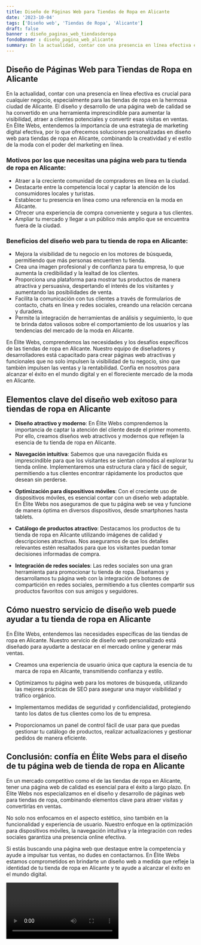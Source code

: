 ```yaml
---
title: Diseño de Páginas Web para Tiendas de Ropa en Alicante
date: '2023-10-04'
tags: ['Diseño web', 'Tiendas de Ropa', 'Alicante']
draft: false
banner : diseño_paginas_web_tiendasderopa
fondoBanner : diseño_pagina_web_alicante
summary: En la actualidad, contar con una presencia en línea efectiva es crucial para cualquier negocio, especialmente para las tiendas de ropa en la hermosa ciudad de Alicante. El diseño y desarrollo de una página web de calidad se ha convertido en una herramienta imprescindible para aumentar la visibilidad, atraer a clientes potenciales y convertir esas visitas en ventas. En Élite Webs, entendemos la importancia de una estrategia de marketing digital efectiva, por lo que ofrecemos soluciones personalizadas en diseño web para tiendas de ropa en Alicante, combinando la creatividad y el estilo de la moda con el poder del marketing en línea.
---
```


## Diseño de Páginas Web para Tiendas de Ropa en Alicante

En la actualidad, contar con una presencia en línea efectiva es crucial para cualquier negocio, especialmente para las tiendas de ropa en la hermosa ciudad de Alicante. El diseño y desarrollo de una página web de calidad se ha convertido en una herramienta imprescindible para aumentar la visibilidad, atraer a clientes potenciales y convertir esas visitas en ventas. En Élite Webs, entendemos la importancia de una estrategia de marketing digital efectiva, por lo que ofrecemos soluciones personalizadas en diseño web para tiendas de ropa en Alicante, combinando la creatividad y el estilo de la moda con el poder del marketing en línea.

### Motivos por los que necesitas una página web para tu tienda de ropa en Alicante:

- Atraer a la creciente comunidad de compradores en línea en la ciudad.
- Destacarte entre la competencia local y captar la atención de los consumidores locales y turistas.
- Establecer tu presencia en línea como una referencia en la moda en Alicante.
- Ofrecer una experiencia de compra conveniente y segura a tus clientes.
- Ampliar tu mercado y llegar a un público más amplio que se encuentra fuera de la ciudad.

### Beneficios del diseño web para tu tienda de ropa en Alicante:

- Mejora la visibilidad de tu negocio en los motores de búsqueda, permitiendo que más personas encuentren tu tienda.
- Crea una imagen profesional y de confianza para tu empresa, lo que aumenta la credibilidad y la lealtad de los clientes.
- Proporciona una plataforma para mostrar tus productos de manera atractiva y persuasiva, despertando el interés de los visitantes y aumentando las posibilidades de venta.
- Facilita la comunicación con tus clientes a través de formularios de contacto, chats en línea y redes sociales, creando una relación cercana y duradera.
- Permite la integración de herramientas de análisis y seguimiento, lo que te brinda datos valiosos sobre el comportamiento de los usuarios y las tendencias del mercado de la moda en Alicante.

En Élite Webs, comprendemos las necesidades y los desafíos específicos de las tiendas de ropa en Alicante. Nuestro equipo de diseñadores y desarrolladores está capacitado para crear páginas web atractivas y funcionales que no solo impulsen la visibilidad de tu negocio, sino que también impulsen las ventas y la rentabilidad. Confía en nosotros para alcanzar el éxito en el mundo digital y en el floreciente mercado de la moda en Alicante.

<GifSeo />

<Cta />

## Elementos clave del diseño web exitoso para tiendas de ropa en Alicante

- **Diseño atractivo y moderno**: En Élite Webs comprendemos la importancia de captar la atención del cliente desde el primer momento. Por ello, creamos diseños web atractivos y modernos que reflejen la esencia de tu tienda de ropa en Alicante.

- **Navegación intuitiva**: Sabemos que una navegación fluida es imprescindible para que los visitantes se sientan cómodos al explorar tu tienda online. Implementaremos una estructura clara y fácil de seguir, permitiendo a tus clientes encontrar rápidamente los productos que desean sin perderse.

- **Optimización para dispositivos móviles**: Con el creciente uso de dispositivos móviles, es esencial contar con un diseño web adaptable. En Élite Webs nos aseguramos de que tu página web se vea y funcione de manera óptima en diversos dispositivos, desde smartphones hasta tablets.

- **Catálogo de productos atractivo**: Destacamos los productos de tu tienda de ropa en Alicante utilizando imágenes de calidad y descripciones atractivas. Nos aseguramos de que los detalles relevantes estén resaltados para que los visitantes puedan tomar decisiones informadas de compra.

- **Integración de redes sociales**: Las redes sociales son una gran herramienta para promocionar tu tienda de ropa. Diseñamos y desarrollamos tu página web con la integración de botones de compartición en redes sociales, permitiendo a tus clientes compartir sus productos favoritos con sus amigos y seguidores.

## Cómo nuestro servicio de diseño web puede ayudar a tu tienda de ropa en Alicante

En Élite Webs, entendemos las necesidades específicas de las tiendas de ropa en Alicante. Nuestro servicio de diseño web personalizado está diseñado para ayudarte a destacar en el mercado online y generar más ventas. 

- Creamos una experiencia de usuario única que captura la esencia de tu marca de ropa en Alicante, transmitiendo confianza y estilo.

- Optimizamos tu página web para los motores de búsqueda, utilizando las mejores prácticas de SEO para asegurar una mayor visibilidad y tráfico orgánico.

- Implementamos medidas de seguridad y confidencialidad, protegiendo tanto los datos de tus clientes como los de tu empresa.

- Proporcionamos un panel de control fácil de usar para que puedas gestionar tu catálogo de productos, realizar actualizaciones y gestionar pedidos de manera eficiente.

## Conclusión: confía en Élite Webs para el diseño de tu página web de tienda de ropa en Alicante

En un mercado competitivo como el de las tiendas de ropa en Alicante, tener una página web de calidad es esencial para el éxito a largo plazo. En Élite Webs nos especializamos en el diseño y desarrollo de páginas web para tiendas de ropa, combinando elementos clave para atraer visitas y convertirlas en ventas.

No solo nos enfocamos en el aspecto estético, sino también en la funcionalidad y experiencia de usuario. Nuestro enfoque en la optimización para dispositivos móviles, la navegación intuitiva y la integración con redes sociales garantiza una presencia online efectiva.

Si estás buscando una página web que destaque entre la competencia y ayude a impulsar tus ventas, no dudes en contactarnos. En Élite Webs estamos comprometidos en brindarte un diseño web a medida que refleje la identidad de tu tienda de ropa en Alicante y te ayude a alcanzar el éxito en el mundo digital.

<Video />

<CtaBot job='Tiendas de Ropa' city='Alicante'/>

<Gmaps query='Alicante+españa+maps' />
